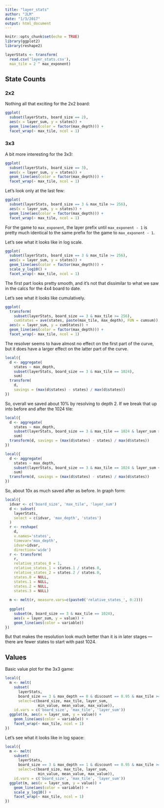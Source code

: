 ```yaml
---
title: "layer_stats"
author: "JLM"
date: "1/3/2017"
output: html_document
---
```


```r
knitr::opts_chunk$set(echo = TRUE)
library(ggplot2)
library(reshape2)
```

```r
layerStats <- transform(
  read.csv('layer_stats.csv'),
  max_tile = 2 ^ max_exponent)
```

## State Counts

### 2x2
Nothing all that exciting for the 2x2 board:

```r
ggplot(
  subset(layerStats, board_size == 2),
  aes(x = layer_sum, y = states)) +
  geom_line(aes(color = factor(max_depth))) +
  facet_wrap(~ max_tile, ncol = 1)
```

### 3x3 
A bit more interesting for the 3x3:

```r
ggplot(
  subset(layerStats, board_size == 3),
  aes(x = layer_sum, y = states)) +
  geom_line(aes(color = factor(max_depth))) +
  facet_wrap(~ max_tile, ncol = 1)
```

Let's look only at the last few:

```r
ggplot(
  subset(layerStats, board_size == 3 & max_tile >= 256),
  aes(x = layer_sum, y = states)) +
  geom_line(aes(color = factor(max_depth))) +
  facet_wrap(~ max_tile, ncol = 1)
```

For the game to `max_exponent`, the layer prefix until `max_exponent - 1` is pretty much identical to the same prefix for the game to `max_exponent - 1`.

Let's see what it looks like in log scale.

```r
ggplot(
  subset(layerStats, board_size == 3 & max_tile >= 256),
  aes(x = layer_sum, y = states)) +
  geom_line(aes(color = factor(max_depth))) +
  scale_y_log10() +
  facet_wrap(~ max_tile, ncol = 1)
```

The first part looks pretty smooth, and it's not that dissimilar to what we saw in the calcs for the 4x4 board to date.

Let's see what it looks like cumulatively.

```r
ggplot(
  transform(
    subset(layerStats, board_size == 3 & max_tile >= 256),
    cumStates = ave(states, paste(max_tile, max_depth), FUN = cumsum)),
  aes(x = layer_sum, y = cumStates)) +
  geom_line(aes(color = factor(max_depth))) +
  facet_wrap(~ max_tile, ncol = 1)
```

The resolver seems to have almost no effect on the first part of the curve, but it does have a larger effect on the latter part of the curve.

```r
local({
  d <- aggregate(
    states ~ max_depth,
    subset(layerStats, board_size == 3 & max_tile == 1024),
    sum)
  transform(
    d,
    savings = (max(d$states) - states) / max(d$states))
})
```

So, overall we saved about 10% by resolving to depth 2. If we break that up into before and after the 1024 tile:

```r
local({
  d <- aggregate(
    states ~ max_depth,
    subset(layerStats, board_size == 3 & max_tile == 1024 & layer_sum >= 1024),
    sum)
  transform(d, savings = (max(d$states) - states) / max(d$states))
})
```

```r
local({
  d <- aggregate(
    states ~ max_depth,
    subset(layerStats, board_size == 3 & max_tile == 1024 & layer_sum < 1024),
    sum)
  transform(d, savings = (max(d$states) - states) / max(d$states))
})
```

So, about 10x as much saved after as before. In graph form:

```r
local({
  idvar <- c('board_size', 'max_tile', 'layer_sum')
  d <- subset(
    layerStats,
    select = c(idvar, 'max_depth', 'states')
  )
  r <- reshape(
    d, 
    v.names='states',
    timevar='max_depth',
    idvar=idvar,
    direction='wide')
  r <- transform(
    r,
    relative_states_0 = 1,
    relative_states_1 = states.1 / states.0,
    relative_states_2 = states.2 / states.0,
    states.0 = NULL,
    states.1 = NULL,
    states.2 = NULL,
    states.3 = NULL)
  
  m <- melt(r, measure.vars=c(paste0('relative_states_', 0:2)))
  
  ggplot(
    subset(m, board_size == 3 & max_tile == 1024),
    aes(x = layer_sum, y = value)) +
    geom_line(aes(color = variable))
})
```

But that makes the resolution look much better than it is in later stages --- there are fewer states to start with past 1024.

## Values

Basic value plot for the 3x3 game:

```r
local({
  m <- melt(
    subset(
      layerStats,
      board_size == 3 & max_depth == 0 & discount == 0.95 & max_tile >= 128,
      select=c(board_size, max_tile, layer_sum,
               min_value, mean_value, max_value)),
    id.vars = c('board_size', 'max_tile', 'layer_sum'))
  ggplot(m, aes(x = layer_sum, y = value)) +
    geom_line(aes(color = variable)) +
    facet_wrap(~ max_tile, ncol = 1)
})
```

Let's see what it looks like in log space:

```r
local({
  m <- melt(
    subset(
      layerStats,
      board_size == 3 & max_depth == 1 & discount == 0.95 & max_tile >= 128,
      select=c(board_size, max_tile, layer_sum,
               min_value, mean_value, max_value)),
    id.vars = c('board_size', 'max_tile', 'layer_sum'))
  ggplot(m, aes(x = layer_sum, y = value)) +
    geom_line(aes(color = variable)) +
    scale_y_log10() +
    facet_wrap(~ max_tile, ncol = 1)
})
```
